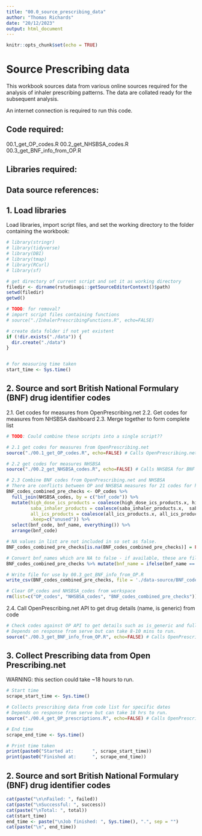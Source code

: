 ```yaml
---
title: "00.0_source_prescribing_data"
author: "Thomas Richards"
date: "20/12/2023"
output: html_document
---
```


```r
knitr::opts_chunk$set(echo = TRUE)
```

# Source Prescribing data

This workbook sources data from various online sources required for the analysis of inhaler prescribing patterns.
The data are collated ready for the subsequent analysis.

An internet connection is required to run this code.


## Code required:
00.1_get_OP_codes.R
00.2_get_NHSBSA_codes.R
00.3_get_BNF_info_from_OP.R

## Libraries required:


## Data source references:



## 1. Load libraries

Load libraries, import script files, and set the working directory to the folder containing the workbook:

```r
# library(stringr)
# library(tidyverse) 
# library(DBI) 
# library(tmap)
# library(RCurl)
# library(sf)

# get directory of current script and set it as working directory
filedir <- dirname(rstudioapi::getSourceEditorContext()$path)
setwd(filedir)
getwd()

# TODO: for removal?
# import script files containing functions
# source("./InhalerPrescribingFunctions.R", echo=FALSE)

# create data folder if not yet existent
if (!dir.exists("./data")) {
  dir.create("./data")
}


# for measuring time taken
start_time <- Sys.time()

```
## 2. Source and sort British National Formulary (BNF) drug identifier codes

2.1. Get codes for measures from OpenPrescribing.net
2.2. Get codes for measures from NHSBSA dashboard
2.3. Merge together to form complete list

```r
# TODO: Could combine these scripts into a single script??

# 2.1 get codes for measures from OpenPrescribing.net
source("./00.1_get_OP_codes.R", echo=FALSE) # Calls OpenPrescribing.net for BNF codes, leaves OP_codes variable in workspace

# 2.2 get codes for measures NHSBSA
source("./00.2_get_NHSBSA_codes.R", echo=FALSE) # Calls NHSBSA for BNF codes, leaves NHSBSA_codes variable in workspace

# 2.3 Combine BNF codes from OpenPrescribing.net and NHSBSA
# There are conflicts between OP and NHSBSA measures for 21 codes for high_dose_ics_products Below coerces them to use the OP definition.
BNF_codes_combined_pre_checks <- OP_codes %>%
  full_join(NHSBSA_codes, by = c("bnf_code")) %>%
  mutate(high_dose_ics_products = coalesce(high_dose_ics_products.x, high_dose_ics_products.y),
         saba_inhaler_products = coalesce(saba_inhaler_products.x,  saba_inhaler_products.y),
         all_ics_products = coalesce(all_ics_products.x, all_ics_products.y),
         .keep=c("unused")) %>%
  select(bnf_code, bnf_name, everything()) %>%
  arrange(bnf_code)

# NA values in list are not included in so set as false.
BNF_codes_combined_pre_checks[is.na(BNF_codes_combined_pre_checks)] = FALSE

# Convert bnf_names which are NA to false - if available, these are filled by 00.3_get_BNF_info_from_OP.R
BNF_codes_combined_pre_checks %>% mutate(bnf_name = ifelse(bnf_name == FALSE, NA, bnf_name))

# Write file for use by 00.3_get_BNF_info_from_OP.R
write_csv(BNF_codes_combined_pre_checks, file = './data-source/BNF_codes_combined_pre_checks.csv')

# Clear OP_codes and NHSBSA_codes from workspace
rm(list=c("OP_codes", "NHSBSA_codes", "BNF_codes_combined_pre_checks"))

```

2.4. Call OpenPrescribing.net API to get drug details (name, is generic) from code

```r
# Check codes against OP API to get details such as is_generic and full bnf_name
# Depends on response from serve but can take 8-10 mins to run.
source("./00.3_get_BNF_info_from_OP.R", echo=FALSE) # Calls OpenPrescribing.net for info from BNF codes, leaves BNF_codes_measures variable in workspace and saves in ./data folder.
```


## 3. Collect Prescribing data from Open Prescribing.net

WARNING: this section could take ~18 hours to run.
```r
# Start time
scrape_start_time <- Sys.time()

# Collects prescribing data from code list for specific dates
# Depends on response from serve but can take 18 hrs to run.
source("./00.4_get_OP_prescriptions.R", echo=FALSE) # Calls OpenPrescribing.net for prescribing data leaves OP_prescriptions variable in workspace and saves in ./data folder.

# End time
scrape_end_time <- Sys.time()

# Print time taken
print(paste0("Started at:       ", scrape_start_time))
print(paste0("Finished at:      ", scrape_end_time))

```






























## 2. Source and sort British National Formulary (BNF) drug identifier codes

```r


cat(paste("\n\nFailed: ", failed))
cat(paste("\nSuccessful: ", success))
cat(paste("\nTotal: ", total))
cat(start_time)
end_time <- paste("\nJob finished: ", Sys.time(), ".", sep = "")
cat(paste("\n", end_time))

```


